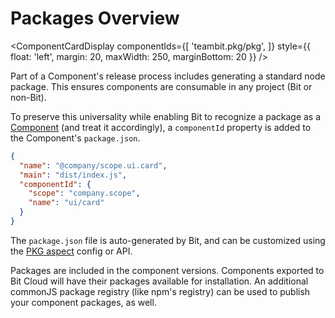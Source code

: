
# Packages Overview

<ComponentCardDisplay componentIds={[
  'teambit.pkg/pkg',
]} style={{ float: 'left', margin: 20, maxWidth: 250, marginBottom: 20 }} />

Part of a Component's release process includes generating a standard node package. This ensures components are consumable in any project (Bit or non-Bit).

To preserve this universality while enabling Bit to recognize a package as a [Component](/components/component-overview) (and treat it accordingly), a `componentId` property is added to the Component's `package.json`.

```json
{
  "name": "@company/scope.ui.card",
  "main": "dist/index.js",
  "componentId": {
    "scope": "company.scope",
    "name": "ui/card"
  }
}
```

The `package.json` file is auto-generated by Bit, and can be customized using the [PKG aspect](https://bit.dev/teambit/pkg/pkg) config or API.

Packages are included in the component versions. Components exported to Bit Cloud will have their packages available for installation. An additional commonJS package registry (like npm's registry) can be used to publish your component packages, as well.
